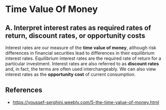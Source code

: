 # Time Value Of Money

## A. Interpret interest rates as required rates of return, discount rates, or opportunity costs

Interest rates are our measure of the **time value of money**, although risk differences in financial securities lead to differences in their equilibrium interest rates. Equilibrium interest rates are the required rate of return for a particular investment.
Interest rates are also referred to as **discount rates** and, in fact, the terms are often used interchangeably.
We can also view interest rates as the **opportunity cost** of current consumption.

## References

* https://youssef-serghini.weebly.com/5-the-time-value-of-money.html